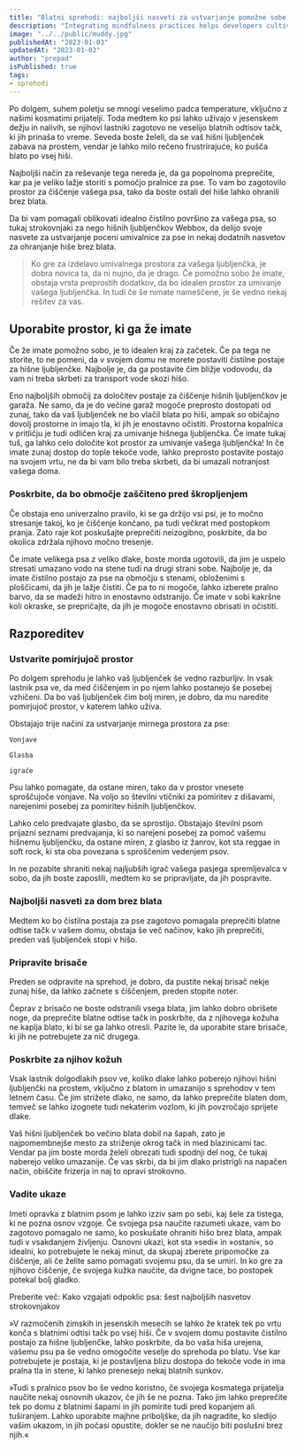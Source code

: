 ```yaml
---
title: "Blatni sprehodi: najboljši nasveti za ustvarjanje pomožne sobe za psa, da bo vaš dom brez blata"
description: "Integrating mindfulness practices helps developers cultivate present-moment awareness, fostering focus, problem-solving, and work-life balance."
image: "../../public/muddy.jpg"
publishedAt: "2023-01-03"
updatedAt: "2023-01-03"
author: "prepad"
isPublished: true
tags:
- sprehodi
---
```


Po dolgem, suhem poletju se mnogi veselimo padca temperature, vključno z našimi kosmatimi prijatelji. Toda medtem ko psi lahko uživajo v jesenskem dežju in nalivih, se njihovi lastniki zagotovo ne veselijo blatnih odtisov tačk, ki jih prinaša to vreme. Seveda boste želeli, da se vaš hišni ljubljenček zabava na prostem, vendar je lahko milo rečeno frustrirajuće, ko pušča blato po vsej hiši.

Najboljši način za reševanje tega nereda je, da ga popolnoma preprečite, kar pa je veliko lažje storiti s pomočjo pralnice za pse. To vam bo zagotovilo prostor za čiščenje vašega psa, tako da boste ostali del hiše lahko ohranili brez blata.

Da bi vam pomagali oblikovati idealno čistilno površino za vašega psa, so tukaj strokovnjaki za nego hišnih ljubljenčkov Webbox, da delijo svoje nasvete za ustvarjanje poceni umivalnice za pse in nekaj dodatnih nasvetov za ohranjanje hiše brez blata.



> Ko gre za izdelavo umivalnega prostora za vašega ljubljenčka, je dobra novica ta, da ni nujno, da je drago. Če pomožno sobo že imate, obstaja vrsta preprostih dodatkov, da bo idealen prostor za umivanje vašega ljubljenčka. In tudi če še nimate nameščene, je še vedno nekaj rešitev za vas.



## Uporabite prostor, ki ga že imate

Če že imate pomožno sobo, je to idealen kraj za začetek. Če pa tega ne storite, to ne pomeni, da v svojem domu ne morete postaviti čistilne postaje za hišne ljubljenčke. Najbolje je, da ga postavite čim bližje vodovodu, da vam ni treba skrbeti za transport vode skozi hišo.

Eno najboljših območij za določitev postaje za čiščenje hišnih ljubljenčkov je garaža. Ne samo, da je do večine garaž mogoče preprosto dostopati od zunaj, tako da vaš ljubljenček ne bo vlačil blata po hiši, ampak so običajno dovolj prostorne in imajo tla, ki jih je enostavno očistiti. Prostorna kopalnica v pritličju je tudi odličen kraj za umivanje hišnega ljubljenčka. Če imate tukaj tuš, ga lahko celo določite kot prostor za umivanje vašega ljubljenčka! In če imate zunaj dostop do tople tekoče vode, lahko preprosto postavite postajo na svojem vrtu, ne da bi vam bilo treba skrbeti, da bi umazali notranjost vašega doma.

### Poskrbite, da bo območje zaščiteno pred škropljenjem

Če obstaja eno univerzalno pravilo, ki se ga držijo vsi psi, je to močno stresanje takoj, ko je čiščenje končano, pa tudi večkrat med postopkom pranja. Zato raje kot poskušajte preprečiti neizogibno, poskrbite, da bo okolica zdržala njihovo močno tresenje.

Če imate velikega psa z veliko dlake, boste morda ugotovili, da jim je uspelo stresati umazano vodo na stene tudi na drugi strani sobe. Najbolje je, da imate čistilno postajo za pse na območju s stenami, obloženimi s ploščicami, da jih je lažje čistiti. Če pa to ni mogoče, lahko izberete pralno barvo, da se madeži hitro in enostavno odstranijo. Če imate v sobi kakršne koli okraske, se prepričajte, da jih je mogoče enostavno obrisati in očistiti.

## Razporeditev

### Ustvarite pomirjujoč prostor

Po dolgem sprehodu je lahko vaš ljubljenček še vedno razburljiv. In vsak lastnik psa ve, da med čiščenjem in po njem lahko postanejo še posebej vzhičeni. Da bo vaš ljubljenček čim bolj miren, je dobro, da mu naredite pomirjujoč prostor, v katerem lahko uživa.

Obstajajo trije načini za ustvarjanje mirnega prostora za pse:

    Vonjave
    
    Glasba
    
    igrače

Psu lahko pomagate, da ostane miren, tako da v prostor vnesete sproščujoče vonjave. Na voljo so številni vtičniki za pomiritev z dišavami, narejenimi posebej za pomiritev hišnih ljubljenčkov.

Lahko celo predvajate glasbo, da se sprostijo. Obstajajo številni psom prijazni seznami predvajanja, ki so narejeni posebej za pomoč vašemu hišnemu ljubljenčku, da ostane miren, z glasbo iz žanrov, kot sta reggae in soft rock, ki sta oba povezana s sproščenim vedenjem psov.

In ne pozabite shraniti nekaj najljubših igrač vašega pasjega spremljevalca v sobo, da jih boste zaposlili, medtem ko se pripravljate, da jih pospravite.

### Najboljši nasveti za dom brez blata

Medtem ko bo čistilna postaja za pse zagotovo pomagala preprečiti blatne odtise tačk v vašem domu, obstaja še več načinov, kako jih preprečiti, preden vaš ljubljenček stopi v hišo.


### Pripravite brisače

Preden se odpravite na sprehod, je dobro, da pustite nekaj brisač nekje zunaj hiše, da lahko začnete s čiščenjem, preden stopite noter.

Čeprav z brisačo ne boste odstranili vsega blata, jim lahko dobro obrišete noge, da preprečite blatne odtise tačk in poskrbite, da z njihovega kožuha ne kaplja blato, ki bi se ga lahko otresli. Pazite le, da uporabite stare brisače, ki jih ne potrebujete za nič drugega.

### Poskrbite za njihov kožuh

Vsak lastnik dolgodlakih psov ve, koliko dlake lahko poberejo njihovi hišni ljubljenčki na prostem, vključno z blatom in umazanijo s sprehodov v tem letnem času. Če jim strižete dlako, ne samo, da lahko preprečite blaten dom, temveč se lahko izognete tudi nekaterim vozlom, ki jih povzročajo sprijete dlake.

Vaš hišni ljubljenček bo večino blata dobil na šapah, zato je najpomembnejše mesto za striženje okrog tačk in med blazinicami tac. Vendar pa jim boste morda želeli obrezati tudi spodnji del nog, če tukaj naberejo veliko umazanije. Če vas skrbi, da bi jim dlako pristrigli na napačen način, obiščite frizerja in naj to opravi strokovno.

### Vadite ukaze

Imeti opravka z blatnim psom je lahko izziv sam po sebi, kaj šele za tistega, ki ne pozna osnov vzgoje. Če svojega psa naučite razumeti ukaze, vam bo zagotovo pomagalo ne samo, ko poskušate ohraniti hišo brez blata, ampak tudi v vsakdanjem življenju. Osnovni ukazi, kot sta »sedi« in »ostani«, so idealni, ko potrebujete le nekaj minut, da skupaj zberete pripomočke za čiščenje, ali če želite samo pomagati svojemu psu, da se umiri. In ko gre za njihovo čiščenje, če svojega kužka naučite, da dvigne tace, bo postopek potekal bolj gladko.

Preberite več: Kako vzgajati odpoklic psa: šest najboljših nasvetov strokovnjakov

»V razmočenih zimskih in jesenskih mesecih se lahko že kratek tek po vrtu konča s blatnimi odtisi tačk po vsej hiši. Če v svojem domu postavite čistilno postajo za hišne ljubljenčke, lahko poskrbite, da bo vaša hiša urejena, vašemu psu pa še vedno omogočite veselje do sprehoda po blatu. Vse kar potrebujete je postaja, ki je postavljena blizu dostopa do tekoče vode in ima pralna tla in stene, ki lahko prenesejo nekaj blatnih sunkov.

»Tudi s pralnico psov bo še vedno koristno, če svojega kosmatega prijatelja naučite nekaj osnovnih ukazov, če jih še ne pozna. Tako jim lahko preprečite tek po domu z blatnimi šapami in jih pomirite tudi pred kopanjem ali tuširanjem. Lahko uporabite majhne priboljške, da jih nagradite, ko sledijo vašim ukazom, in jih počasi opustite, dokler se ne naučijo biti poslušni brez njih.«
